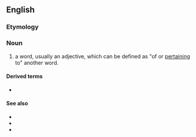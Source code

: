 ==English==

===Etymology===
{{suffix|en|pertain|nym}}

===Noun===
{{en-noun}}

# {{lb|en|computational linguistics}} a word, usually an adjective, which can be defined as "of or [[pertain]]ing to" another word.

====Derived terms====
* {{l|en|pertainymy}}

====See also====
* {{l|en|holonym}}
* {{l|en|meronym}}
* {{l|en|troponym}}